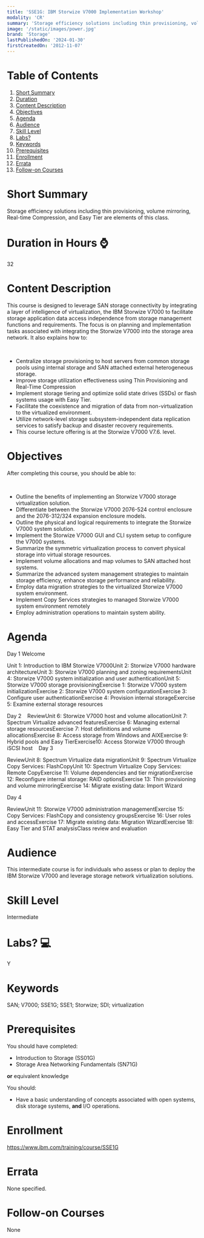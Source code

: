 ```yaml
---
title: 'SSE1G: IBM Storwize V7000 Implementation Workshop'
modality: 'CR'
summary: 'Storage efficiency solutions including thin provisioning, volume mirroring, Real-time Compression, and Easy Tier are elements of this class.'
image: '/static/images/power.jpg'
brand: 'Storage'
lastPublishedOn: '2024-01-30'
firstCreatedOn: '2012-11-07'
---
```

# Table of Contents
1.  [Short Summary](#short-summary)
2.  [Duration](#duration-in-hours-)
3.  [Content Description](#content-description)
4.  [Objectives](#objectives)
5.  [Agenda](#agenda)
6.  [Audience](#audience)
7.  [Skill Level](#skill-level)
8.  [Labs?](#labs-)
9.  [Keywords](#keywords)
10. [Prerequisites](#prerequisites)
11. [Enrollment](#enrollment)
12. [Errata](#errata)
13. [Follow-on Courses](#follow-on-courses)

# Short Summary
Storage efficiency solutions including thin provisioning, volume mirroring, Real-time Compression, and Easy Tier are elements of this class.

# Duration in Hours ⌚
32

# Content Description
This course is designed to leverage SAN storage connectivity by integrating a layer of intelligence of virtualization, the IBM Storwize V7000 to facilitate storage application data access independence from storage management functions and requirements. The focus is on planning and implementation tasks associated with integrating the Storwize V7000 into the storage area network. It also explains how to:

 

* Centralize storage provisioning to host servers from common storage pools using internal storage and SAN attached external heterogeneous storage.
* Improve storage utilization effectiveness using Thin Provisioning and Real-Time Compression
* Implement storage tiering and optimize solid state drives (SSDs) or flash systems usage with Easy Tier.
* Facilitate the coexistence and migration of data from non-virtualization to the virtualized environment.
* Utilize network-level storage subsystem-independent data replication services to satisfy backup and disaster recovery requirements.
* This course lecture offering is at the Storwize V7000 V7.6. level.


# Objectives
After completing this course, you should be able to:

 

* Outline the benefits of implementing an Storwize V7000 storage virtualization solution.
* Differentiate between the Storwize V7000 2076-524 control enclosure and the 2076-312/324 expansion enclosure models.
* Outline the physical and logical requirements to integrate the Storwize V7000 system solution.
* Implement the Storwize V7000 GUI and CLI system setup to configure the V7000 systems.
* Summarize the symmetric virtualization process to convert physical storage into virtual storage resources.
* Implement volume allocations and map volumes to SAN attached host systems.
* Summarize the advanced system management strategies to maintain storage efficiency, enhance storage performance and reliability.
* Employ data migration strategies to the virtualized Storwize V7000 system environment.
* Implement Copy Services strategies to managed Storwize V7000 system environment remotely
* Employ administration operations to maintain system ability.


# Agenda
Day 1 Welcome

Unit 1: Introduction to IBM Storwize V7000Unit 2: Storwize V7000 hardware architectureUnit 3: Storwize V7000 planning and zoning requirementsUnit 4: Storwize V7000 system initialization and user authenticationUnit 5: Storwize V7000 storage provisioningExercise 1: Storwize V7000 system initializationExercise 2: Storwize V7000 system configurationExercise 3: Configure user authenticationExercise 4: Provision internal storageExercise 5: Examine external storage resources

Day 2    ReviewUnit 6: Storwize V7000 host and volume allocationUnit 7: Spectrum Virtualize advanced featuresExercise 6: Managing external storage resourcesExercise 7: Host definitions and volume allocationsExercise 8: Access storage from Windows and AIXExercise 9: Hybrid pools and Easy TierExercise10: Access Storwize V7000 through iSCSI host    Day 3

ReviewUnit 8: Spectrum Virtualize data migrationUnit 9: Spectrum Virtualize Copy Services: FlashCopyUnit 10: Spectrum Virtualize Copy Services: Remote CopyExercise 11: Volume dependencies and tier migrationExercise 12: Reconfigure internal storage: RAID optionsExercise 13: Thin provisioning and volume mirroringExercise 14: Migrate existing data: Import Wizard

Day 4

ReviewUnit 11: Storwize V7000 administration managementExercise 15: Copy Services: FlashCopy and consistency groupsExercise 16: User roles and accessExercise 17: Migrate existing data: Migration WizardExercise 18: Easy Tier and STAT analysisClass review and evaluation



# Audience
This intermediate course is for individuals who assess or plan to deploy the IBM Storwize V7000 and leverage storage network virtualization solutions.



# Skill Level
Intermediate

# Labs? 💻
Y

# Keywords
SAN; V7000; SSE1G; SSE1; Storwize; SDI; virtualization

# Prerequisites
You should have completed:

* Introduction to Storage (SS01G)
* Storage Area Networking Fundamentals (SN71G)

**or** equivalent knowledge

You should:

* Have a basic understanding of concepts associated with open systems, disk storage systems, **and** I/O operations.


# Enrollment
https://www.ibm.com/training/course/SSE1G

# Errata
None specified.

# Follow-on Courses
None

